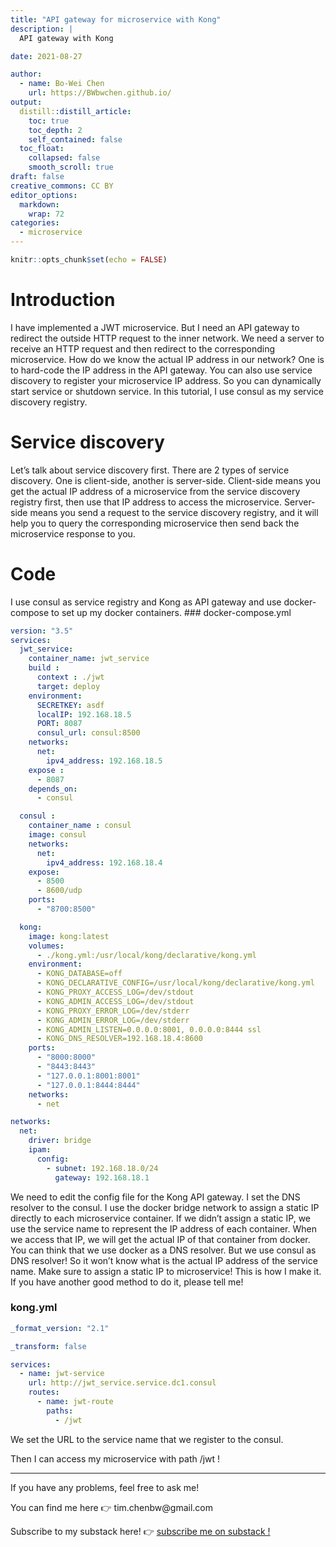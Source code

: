 ```yaml
---
title: "API gateway for microservice with Kong"
description: |
  API gateway with Kong

date: 2021-08-27

author:
  - name: Bo-Wei Chen
    url: https://BWbwchen.github.io/
output:
  distill::distill_article:
    toc: true
    toc_depth: 2
    self_contained: false
  toc_float: 
    collapsed: false
    smooth_scroll: true
draft: false
creative_commons: CC BY
editor_options: 
  markdown: 
    wrap: 72
categories:
  - microservice
---
```



```r
knitr::opts_chunk$set(echo = FALSE)
```

# Introduction
I have implemented a JWT microservice. But I need an API gateway to redirect the outside HTTP request to the inner network. We need a server to receive an HTTP request and then redirect to the corresponding microservice. How do we know the actual IP address in our network? One is to hard-code the IP address in the API gateway. You can also use service discovery to register your microservice IP address. So you can dynamically start service or shutdown service. In this tutorial, I use consul as my service discovery registry.

# Service discovery
Let’s talk about service discovery first. There are 2 types of service discovery. One is client-side, another is server-side. Client-side means you get the actual IP address of a microservice from the service discovery registry first, then use that IP address to access the microservice. Server-side means you send a request to the service discovery registry, and it will help you to query the corresponding microservice then send back the microservice response to you.

# Code
I use consul as service registry and Kong as API gateway and use docker-compose to set up my docker containers.
### docker-compose.yml
```yml
version: "3.5"
services:
  jwt_service:
    container_name: jwt_service
    build :
      context : ./jwt
      target: deploy 
    environment:
      SECRETKEY: asdf
      localIP: 192.168.18.5
      PORT: 8087
      consul_url: consul:8500
    networks:
      net:
        ipv4_address: 192.168.18.5
    expose :
      - 8087
    depends_on:
      - consul

  consul :
    container_name : consul
    image: consul
    networks:
      net:
        ipv4_address: 192.168.18.4
    expose:
      - 8500
      - 8600/udp
    ports:
      - "8700:8500"

  kong:
    image: kong:latest
    volumes: 
      - ./kong.yml:/usr/local/kong/declarative/kong.yml
    environment:
      - KONG_DATABASE=off
      - KONG_DECLARATIVE_CONFIG=/usr/local/kong/declarative/kong.yml
      - KONG_PROXY_ACCESS_LOG=/dev/stdout
      - KONG_ADMIN_ACCESS_LOG=/dev/stdout
      - KONG_PROXY_ERROR_LOG=/dev/stderr
      - KONG_ADMIN_ERROR_LOG=/dev/stderr
      - KONG_ADMIN_LISTEN=0.0.0.0:8001, 0.0.0.0:8444 ssl
      - KONG_DNS_RESOLVER=192.168.18.4:8600
    ports:
      - "8000:8000"
      - "8443:8443"
      - "127.0.0.1:8001:8001"
      - "127.0.0.1:8444:8444"
    networks:
      - net

networks:
  net:
    driver: bridge
    ipam:
      config:
        - subnet: 192.168.18.0/24
          gateway: 192.168.18.1
```
We need to edit the config file for the Kong API gateway. I set the DNS resolver to the consul. I use the docker bridge network to assign a static IP directly to each microservice container. If we didn’t assign a static IP, we use the service name to represent the IP address of each container. When we access that IP, we will get the actual IP of that container from docker. You can think that we use docker as a DNS resolver. But we use consul as DNS resolver! So it won’t know what is the actual IP address of the service name. Make sure to assign a static IP to microservice! This is how I make it. If you have another good method to do it, please tell me!

### kong.yml
```yml
_format_version: "2.1"

_transform: false

services:
  - name: jwt-service
    url: http://jwt_service.service.dc1.consul
    routes:
      - name: jwt-route
        paths: 
          - /jwt
```
We set the URL to the service name that we register to the consul.

Then I can access my microservice with path /jwt !

---
If you have any problems, feel free to ask me!

You can find me here 👉 tim.chenbw@gmail.com

Subscribe to my substack here! 👉 [subscribe me on substack !](https://bwbwchen.substack.com/?r=df7p0&utm_campaign=pub&utm_medium=web&utm_source=copy) 